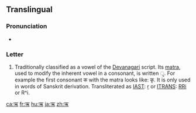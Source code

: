 {{Devanagari character info|hex=090B|name=DEVANAGARI LETTER VOCALIC R|image=[[File:Deva-ṛ.png|100px]]}}
==Translingual==

===Pronunciation===
* {{IPA|/ɻ̩/|/r/|lang=mul}}
<!--Hmm, I can't find the sources, but it's also pronounced just as ri though I'm not sure that's the right IPA-->

===Letter===
{{mul-Deva|ṛ}}

# Traditionally classified as a vowel of the [[Devanagari]] script. Its [[matra]], used to modify the inherent vowel in a consonant, is written &#x0943;. For example the first consonant क with the matra looks like: कृ. It is only used in words of Sanskrit derivation. Transliterated as [[w:IAST|IAST]]: [[ṛ]] or [[w:ITRANS|ITRANS]]: [[RRi]] or R^i.

[[ca:ऋ]]
[[fr:ऋ]]
[[hu:ऋ]]
[[ja:ऋ]]
[[zh:ऋ]]